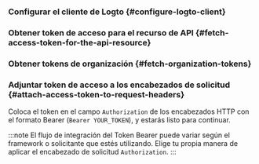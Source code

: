

<ApiResourcesDescription />

### Configurar el cliente de Logto \{#configure-logto-client}

<ConfigApiResources />

### Obtener token de acceso para el recurso de API \{#fetch-access-token-for-the-api-resource}

<FetchAccessTokenForApiResources />

### Obtener tokens de organización \{#fetch-organization-tokens}

<FetchOrganizationTokenForUser />

### Adjuntar token de acceso a los encabezados de solicitud \{#attach-access-token-to-request-headers}

Coloca el token en el campo `Authorization` de los encabezados HTTP con el formato Bearer (`Bearer YOUR_TOKEN`), y estarás listo para continuar.

:::note
El flujo de integración del Token Bearer puede variar según el framework o solicitante que estés utilizando. Elige tu propia manera de aplicar el encabezado de solicitud `Authorization`.
:::
